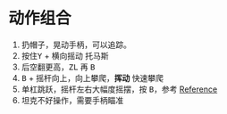 # 动作组合

1. 扔帽子，晃动手柄，可以追踪。
1. 按住<kbd>Y</kbd> + 横向摇动 托马斯
1. 后空翻更高，<kbd>ZL</kbd> 再 <kbd>B</kbd>
1. <kbd>B</kbd> + 摇杆向上，向上攀爬，**挥动** 快速攀爬
1. 单杠跳跃，摇杆左右大幅度摇摆，按 <kbd>B</kbd>，参考 
    [Reference](http://v.youku.com/v_show/id_XMzExNzM5MjUxNg==.html)
1. 坦克不好操作，需要手柄瞄准
